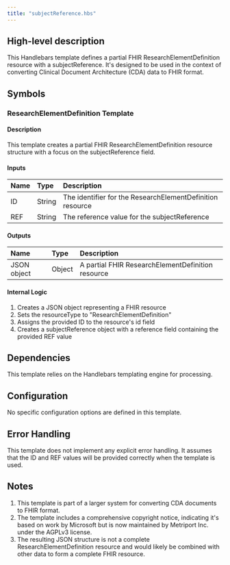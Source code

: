 ```yaml
---
title: "subjectReference.hbs"
---
```


## High-level description
This Handlebars template defines a partial FHIR ResearchElementDefinition resource with a subjectReference. It's designed to be used in the context of converting Clinical Document Architecture (CDA) data to FHIR format.

## Symbols

### ResearchElementDefinition Template
#### Description
This template creates a partial FHIR ResearchElementDefinition resource structure with a focus on the subjectReference field.

#### Inputs
| Name | Type | Description |
|:-----|:-----|:------------|
| ID | String | The identifier for the ResearchElementDefinition resource |
| REF | String | The reference value for the subjectReference |

#### Outputs
| Name | Type | Description |
|:-----|:-----|:------------|
| JSON object | Object | A partial FHIR ResearchElementDefinition resource |

#### Internal Logic
1. Creates a JSON object representing a FHIR resource
2. Sets the resourceType to "ResearchElementDefinition"
3. Assigns the provided ID to the resource's id field
4. Creates a subjectReference object with a reference field containing the provided REF value

## Dependencies
This template relies on the Handlebars templating engine for processing.

## Configuration
No specific configuration options are defined in this template.

## Error Handling
This template does not implement any explicit error handling. It assumes that the ID and REF values will be provided correctly when the template is used.

## Notes
1. This template is part of a larger system for converting CDA documents to FHIR format.
2. The template includes a comprehensive copyright notice, indicating it's based on work by Microsoft but is now maintained by Metriport Inc. under the AGPLv3 license.
3. The resulting JSON structure is not a complete ResearchElementDefinition resource and would likely be combined with other data to form a complete FHIR resource.